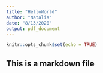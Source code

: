 ```yaml
---
title: "HelloWorld"
author: "Natalia"
date: "8/13/2020"
output: pdf_document
---
```


```r
knitr::opts_chunk$set(echo = TRUE)
```

## This is a markdown file
